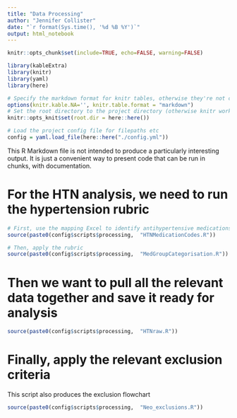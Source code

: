 ```yaml
---
title: "Data Processing"
author: "Jennifer Collister"
date: "`r format(Sys.time(), '%d %B %Y')`"
output: html_notebook
---
```


```r
knitr::opts_chunk$set(include=TRUE, echo=FALSE, warning=FALSE)

library(kableExtra)
library(knitr)
library(yaml)
library(here)

# Specify the markdown format for knitr tables, otherwise they're not compatible with kableExtra
options(knitr.kable.NA='', knitr.table.format = "markdown")
# Set the root directory to the project directory (otherwise knitr works in the directory of the Rmd file by default)
knitr::opts_knit$set(root.dir = here::here())

# Load the project config file for filepaths etc
config = yaml.load_file(here::here("./config.yml"))


```

This R Markdown file is not intended to produce a particularly interesting output.
It is just a convenient way to present code that can be run in chunks, with documentation.

# For the HTN analysis, we need to run the hypertension rubric

```r

# First, use the mapping Excel to identify antihypertensive medications by code
source(paste0(config$scripts$processing,  "HTNMedicationCodes.R"))

# Then, apply the rubric
source(paste0(config$scripts$processing,  "MedGroupCategorisation.R"))

```

# Then we want to pull all the relevant data together and save it ready for analysis

```r

source(paste0(config$scripts$processing,  "HTNraw.R"))

```

# Finally, apply the relevant exclusion criteria

This script also produces the exclusion flowchart

```r

source(paste0(config$scripts$processing,  "Neo_exclusions.R"))

```